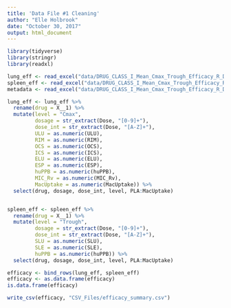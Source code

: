 ```yaml
---
title: 'Data File #1 Cleaning'
author: "Elle Holbrook"
date: "October 30, 2017"
output: html_document
---
```


```r
library(tidyverse)
library(stringr)
library(readxl)
```

```r
lung_eff <- read_excel("data/DRUG_CLASS_I_Mean_Cmax_Trough_Efficacy_R_DATA_ANALYSIS.xlsx", skip = 1, n_max = 12)
spleen_eff <- read_excel("data/DRUG_CLASS_I_Mean_Cmax_Trough_Efficacy_R_DATA_ANALYSIS.xlsx", skip = 16, n_max = 11)
metadata <- read_excel("data/DRUG_CLASS_I_Mean_Cmax_Trough_Efficacy_R_DATA_ANALYSIS.xlsx", skip = 28, n_max = 24, col_names = FALSE)
```

```r
lung_eff <- lung_eff %>% 
  rename(drug = X__1) %>% 
  mutate(level = "Cmax",
         dosage = str_extract(Dose, "[0-9]+"),
         dose_int = str_extract(Dose, "[A-Z]+"),
         ULU = as.numeric(ULU),
         RIM = as.numeric(RIM),
         OCS = as.numeric(OCS),
         ICS = as.numeric(ICS),
         ELU = as.numeric(ELU),
         ESP = as.numeric(ESP),
         huPPB = as.numeric(huPPB),
         MIC_Rv = as.numeric(MIC_Rv),
         MacUptake = as.numeric(MacUptake)) %>%
  select(drug, dosage, dose_int, level, PLA:MacUptake)


spleen_eff <- spleen_eff %>% 
  rename(drug = X__1) %>% 
  mutate(level = "Trough",
         dosage = str_extract(Dose, "[0-9]+"),
         dose_int = str_extract(Dose, "[A-Z]+"),
         SLU = as.numeric(SLU),
         SLE = as.numeric(SLE),
         huPPB = as.numeric(huPPB)) %>% 
  select(drug, dosage, dose_int, level, PLA:MacUptake)
```

```r
efficacy <- bind_rows(lung_eff, spleen_eff)
efficacy <- as.data.frame(efficacy)
is.data.frame(efficacy)
```

```r
write_csv(efficacy, "CSV_Files/efficacy_summary.csv")
```

